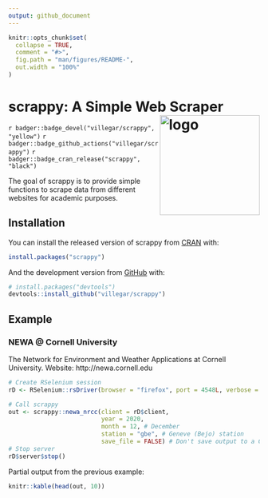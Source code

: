 ```yaml
---
output: github_document
---
```

<!-- README.md is generated from README.Rmd. Please edit that file -->

```r
knitr::opts_chunk$set(
  collapse = TRUE,
  comment = "#>",
  fig.path = "man/figures/README-",
  out.width = "100%"
)
```

# scrappy: A Simple Web Scraper <img src="https://raw.githubusercontent.com/villegar/scrappy/main/inst/images/logo.png" alt="logo" align="right" height=200px/>


<!-- badges: start -->
`r badger::badge_devel("villegar/scrappy", "yellow")`
`r badger::badge_github_actions("villegar/scrappy")`
`r badger::badge_cran_release("scrappy", "black")`
<!-- badges: end -->

The goal of scrappy is to provide simple functions to scrape data from different
websites for academic purposes.

## Installation

You can install the released version of scrappy from [CRAN](https://CRAN.R-project.org) with:

``` r
install.packages("scrappy")
```

And the development version from [GitHub](https://github.com/villegar/scrappy) with:

``` r
# install.packages("devtools")
devtools::install_github("villegar/scrappy")
```
## Example

### NEWA @ Cornell University
The Network for Environment and Weather Applications at Cornell University.
Website: http://newa.cornell.edu

```r
# Create RSelenium session
rD <- RSelenium::rsDriver(browser = "firefox", port = 4548L, verbose = FALSE)

# Call scrappy
out <- scrappy::newa_nrcc(client = rD$client, 
                          year = 2020, 
                          month = 12, # December
                          station = "gbe", # Geneve (Bejo) station
                          save_file = FALSE) # Don't save output to a CSV file
# Stop server
rD$server$stop()
```

Partial output from the previous example:
```r
knitr::kable(head(out, 10))
```
